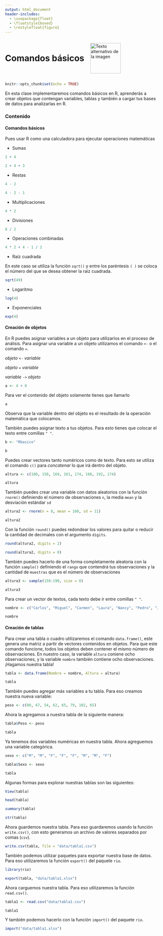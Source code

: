 ---
output: html_document
header-includes:
  - \usepackage{float}
  - \floatstyle{boxed}
  - \restylefloat{figure}
---

<div style="display:flex; align-items:center;">
  <h1 style="margin:0;">Comandos básicos</h1>
  <img src="Imagenes/HNBI_LOGO1.jpeg" alt="Texto alternativo de la imagen" style="width:100px; margin-left:20px;">
</div>


```{r setup, include=FALSE}
knitr::opts_chunk$set(echo = TRUE)
```

En esta clase implementaremos comandos básicos en R, aprenderás a crear objetos que contengan variables, tablas y también a cargar tus bases de datos para analizarlas en R.

### Contenido{.tabset .tabset-pills}

#### Comandos básicos

Pues usar R como una calculadora para ejecutar operaciones matemáticas

- Sumas

```{r}
2 + 4
```
```{r}
2 + 4 + 3
```

- Restas

```{r}
4 - 2
```

```{r}
4 - 2 - 1
```

- Multiplicaciones

```{r}
4 * 2
```

- Divisiones

```{r}
8 / 2
```

- Operaciones combinadas

```{r}
4 * 2 + 4 - 1 / 2
```

- Raíz cuadrada

En este caso se utiliza la función `sqrt()` y entre los paréntesis `( )` se coloca el número del que se desea obtener la raíz cuadrada.

```{r}
sqrt(49)
```

- Logaritmo

```{r}
log(4)
```

- Exponenciales

```{r}
exp(4)
```

#### Creación de objetos

En R puedes asignar variables a un objeto para utilizarlos en el proceso de análisis.
Para asignar una variable a un objeto utilizamos el comando `<-` o el comando `=`. 

_objeto_ `<-` _variable_

_objeto_ `=` _variable_

_variable_ `->` _objeto_


```{r}
a <- 4 + 8
```

Para ver el contenido del objeto solamente tienes que llamarlo

```{r}
a
```
Observa que la variable dentro del objeto es el resultado de la operación matemática que colocamos.

También puedes asignar texto a tus objetos. Para esto tienes que colocar el texto entre comillas `" "`.

```{r}
b <- "Rbasico"
```

```{r}
b
```

Puedes crear vectores tanto numéricos como de texto.
Para esto se utiliza el comando `c()` para _concatenar_ lo que irá dentro del objeto.

```{r}
altura <- c(180, 150, 169, 161, 174, 168, 192, 174)
```

```{r}
altura
```

También puedes crear una variable con datos aleatorios con la función `rnorm()` definiendo el número de observaciones `n`, la media `mean` y la desviación estándar `sd` 

```{r}
altura2 <- rnorm(n = 8, mean = 160, sd = 11)
```

```{r}
altura2
```

Con la función `round()` puedes redondear los valores para quitar o reducir la cantidad de decimales con el argumento `digits`.

```{r}
round(altura2, digits = 2)
```

```{r}
round(altura2, digits = 0)
```


También puedes hacerlo de una forma completamente aleatoria con la función `sample()` definiendo el `rango` que contendrá tus observaciones y la cantidad de `muestras` que es el número de observaciones

```{r}
altura3 <- sample(150:190, size = 8)
```

```{r}
altura3
```

Para crear un vector de textos, cada texto debe ir entre comillas `" "`.

```{r}
nombre <- c("Carlos", "Miguel", "Carmen", "Laura", "Nancy", "Pedro", "Javier", "Andrea")
```

```{r}
nombre
```

#### Creación de tablas

Para crear una tabla o cuadro utilizaremos el comando `data.frame()`, este genera una matriz a partir de vectores contenidos en objetos. Para que este comando funcione, todos los objetos deben contener el mismo número de observaciones. 
En nuestro caso, la variable `altura` coniene ocho observaciones, y la variable `nombre` también contiene ocho observaciones.
¡Hagamos nuestra tabla!

```{r}
tabla <- data.frame(Nombre = nombre, Altura = altura)
```

```{r}
tabla
```

También puedes agregar más variables a tu tabla.
Para eso creamos nuestra nueva variable:

```{r}
peso <- c(80, 67, 54, 62, 65, 79, 102, 65)
```

Ahora la agregamos a nuestra tabla de la siguiente manera:

```{r}
tabla$Peso <- peso
```

```{r}
tabla
```

Ya tenemos dos variables numéricas en nuestra tabla. Ahora agreguemos una variable categórica.

```{r}
sexo <- c("M", "M", "F", "F", "F", "M", "M", "F")
```

```{r}
tabla$Sexo <- sexo
```

```{r}
tabla
```

Algunas formas para explorar nuestras tablas son las siguientes:

```{r}
View(tabla)
```

```{r}
head(tabla)
```

```{r}
summary(tabla)
```

```{r}
str(tabla)
```

Ahora guardemos nuestra tabla.
Para eso guardaremos usando la función `write.csv()`, con esto generamos un archivo de valores separados por comas (`csv`).

```{r}
write.csv(tabla, file = "data/tabla1.csv")
```

También podemos utilizar paquetes para exportar nuestra base de datos. Para eso utilizaremos la función `export()` del paquete `rio`.

```{r}
library(rio)
```

```{r}
export(tabla, "data/tabla1.xlsx")
```

Ahora carguemos nuestra tabla.
Para eso utilizaremos la función `read.csv()`.

```{r}
tabla1 <- read.csv("data/tabla1.csv")
```

```{r}
tabla1
```

Y también podemos hacerlo con la función `import()` del paquete `rio`.

```{r}
import("data/tabla1.xlsx")
```

